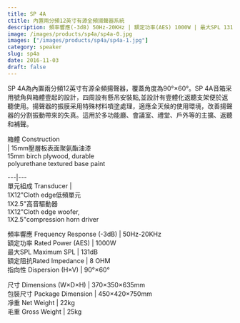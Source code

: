 ```yaml
---
title: SP 4A
ctitle: 內置兩分頻12英寸有源全頻揚聲器系統
description: 頻率響應(-3dB) 50Hz-20KHz | 額定功率(AES) 1000W | 最大SPL 131dB
image: /images/products/sp4a/sp4a-0.jpg
images: ["/images/products/sp4a/sp4a-1.jpg"]
category: speaker
slug: sp4a
date: 2016-11-03
draft: false
---
```


  
SP 4A為內置兩分頻12英寸有源全頻揚聲器，覆蓋角度為90°×60°。SP
4A音箱采用號角與箱體壹起的設計，四周設有懸吊安裝點,並設計有壹體化返聽支架便於返聽使用。揚聲器的振膜采用特殊材料噴塗處理，適應全天候的使用環境，改善揚聲器的分割振動帶來的失真。這用於多功能廳、會議室、禮堂、戶外等的主擴、返聽和補聲。  
  
  
  
  
  
  
箱體 Construction  
|  15mm壓層板表面聚氨酯油漆  
15mm birch plywood, durable  
polyurethane textured base paint  
  
---|---  
單元組成 Transducer  |    
1X12"Cloth edge低頻單元  
1X2.5"高音驅動器  
1X12"Cloth edge woofer,  
1X2.5"compression horn driver  
  
頻率響應 Frequency Response (-3dB)  |  50Hz-20KHz   
額定功率 Rated Power (AES)  |  1000W   
最大SPL Maximum SPL  |  131dB   
額定阻抗Rated Impedance  |  8 OHM   
指向性 Dispersion (H×V)  |  90°×60°   
  
尺寸 Dimensions (W×D×H)  |  370×350×635mm   
包裝尺寸 Package Dimension  |  450×420×750mm   
凈重 Net Weight  |  22kg   
毛重 Gross Weight  |  25kg 


